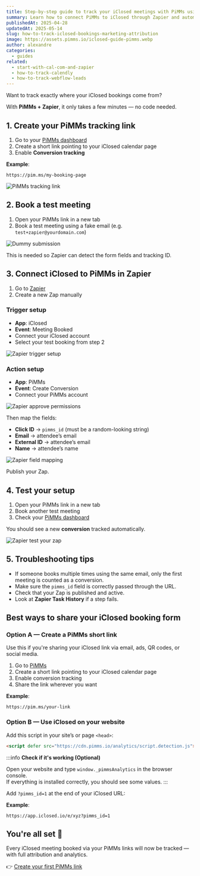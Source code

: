 ```yaml
---
title: Step-by-step guide to track your iClosed meetings with PiMMs using Zapier
summary: Learn how to connect PiMMs to iClosed through Zapier and automatically track every calendar booking with full-funnel attribution.
publishedAt: 2025-04-28
updatedAt: 2025-05-14
slug: how-to-track-iclosed-bookings-marketing-attribution
image: https://assets.pimms.io/iclosed-guide-pimms.webp
author: alexandre
categories:
  - guides
related:
  - start-with-cal-com-and-zapier
  - how-to-track-calendly
  - how-to-track-webflow-leads
---
```


Want to track exactly where your iClosed bookings come from?

With **PiMMs + Zapier**, it only takes a few minutes — no code needed.

## 1. Create your PiMMs tracking link

1. Go to your [PiMMs dashboard](https://app.pimms.io)
2. Create a short link pointing to your iClosed calendar page
3. Enable **Conversion tracking**

**Example**:  
```
https://pim.ms/my-booking-page
```

![PiMMs tracking link](https://assets.pimms.io/pimms-tracking-link-iclosed.webp)

## 2. Book a test meeting

1. Open your PiMMs link in a new tab  
2. Book a test meeting using a fake email (e.g. `test+zapier@yourdomain.com`)

![Dummy submission](https://assets.pimms.io/iclosed-dummy-submission.webp)

This is needed so Zapier can detect the form fields and tracking ID.

## 3. Connect iClosed to PiMMs in Zapier

1. Go to [Zapier](https://zapier.com)
2. Create a new Zap manually

### Trigger setup

- **App**: iClosed  
- **Event**: Meeting Booked  
- Connect your iClosed account  
- Select your test booking from step 2

![Zapier trigger setup](https://assets.pimms.io/zapier-find-dummy-record-iclosed.webp)

### Action setup

- **App**: PiMMs  
- **Event**: Create Conversion  
- Connect your PiMMs account

![Zapier approve permissions](https://assets.pimms.io/zapier-approve-permissions.webp)

Then map the fields:

- **Click ID** → `pimms_id` (must be a random-looking string)
- **Email** → attendee’s email  
- **External ID** → attendee’s email  
- **Name** → attendee’s name

![Zapier field mapping](https://assets.pimms.io/zapier-field-mapping-iclosed.webp)

Publish your Zap.

## 4. Test your setup

1. Open your PiMMs link in a new tab  
2. Book another test meeting  
3. Check your [PiMMs dashboard](https://app.pimms.io)

You should see a new **conversion** tracked automatically.

![Zapier test your zap](https://assets.pimms.io/zapier-test-integration-iclosed.webp)

## 5. Troubleshooting tips

- If someone books multiple times using the same email, only the first meeting is counted as a conversion.
- Make sure the `pimms_id` field is correctly passed through the URL.
- Check that your Zap is published and active.
- Look at **Zapier Task History** if a step fails.

## Best ways to share your iClosed booking form

### Option A — Create a PiMMs short link

Use this if you're sharing your iClosed link via email, ads, QR codes, or social media.

1. Go to [PiMMs](https://app.pimms.io)
2. Create a short link pointing to your iClosed calendar page
3. Enable conversion tracking
4. Share the link wherever you want

**Example**:  
```
https://pim.ms/your-link
```

### Option B — Use iClosed on your website

Add this script in your site’s or page `<head>`: 
``` html
<script defer src="https://cdn.pimms.io/analytics/script.detection.js"></script>
```

:::info
**Check if it's working (Optional)**

Open your website and type `window._pimmsAnalytics` in the browser console.  
If everything is installed correctly, you should see some values.
:::

Add `?pimms_id=1` at the end of your iClosed URL:

**Example**:
```
https://app.iclosed.io/e/xyz?pimms_id=1
```

## You're all set 🎉

Every iClosed meeting booked via your PiMMs links will now be tracked — with full attribution and analytics.

👉 [Create your first PiMMs link](https://app.pimms.io)
